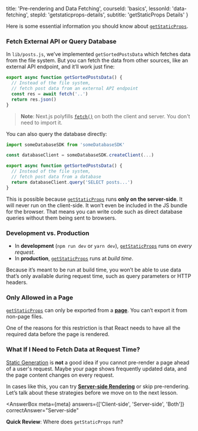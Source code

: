 
  title: 'Pre-rendering and Data Fetching',
  courseId: 'basics',
  lessonId: 'data-fetching',
  stepId: 'getstaticprops-details',
  subtitle: 'getStaticProps Details'
}

Here is some essential information you should know about [`getStaticProps`](/docs/basic-features/data-fetching#getstaticprops-static-generation).

### Fetch External API or Query Database

In `lib/posts.js`, we’ve implemented `getSortedPostsData` which fetches data from the file system. But you can fetch the data from other sources, like an external API endpoint, and it’ll work just fine:

```js
export async function getSortedPostsData() {
  // Instead of the file system,
  // fetch post data from an external API endpoint
  const res = await fetch('..')
  return res.json()
}
```

> **Note**: Next.js polyfills [`fetch()`](/docs/basic-features/supported-browsers-features) on both the client and server. You don't need to import it.

You can also query the database directly:

```js
import someDatabaseSDK from 'someDatabaseSDK'

const databaseClient = someDatabaseSDK.createClient(...)

export async function getSortedPostsData() {
  // Instead of the file system,
  // fetch post data from a database
  return databaseClient.query('SELECT posts...')
}
```

This is possible because [`getStaticProps`](/docs/basic-features/data-fetching#getstaticprops-static-generation) runs **only on the server-side**. It will never run on the client-side. It won’t even be included in the JS bundle for the browser. That means you can write code such as direct database queries without them being sent to browsers.

### Development vs. Production

- In **development** (`npm run dev` or `yarn dev`), [`getStaticProps`](/docs/basic-features/data-fetching#getstaticprops-static-generation) runs on _every request_.
- In **production**, [`getStaticProps`](/docs/basic-features/data-fetching#getstaticprops-static-generation) runs at _build time_.

Because it’s meant to be run at build time, you won’t be able to use data that’s only available during request time, such as query parameters or HTTP headers.

### Only Allowed in a Page

[`getStaticProps`](/docs/basic-features/data-fetching#getstaticprops-static-generation) can only be exported from a [**page**](/docs/basic-features/pages). You can’t export it from non-page files.

One of the reasons for this restriction is that React needs to have all the required data before the page is rendered.

### What If I Need to Fetch Data at Request Time?

[Static Generation](/docs/basic-features/pages#static-generation-recommended) is **not** a good idea if you cannot pre-render a page ahead of a user's request. Maybe your page shows frequently updated data, and the page content changes on every request.

In cases like this, you can try [**Server-side Rendering**](/docs/basic-features/pages#server-side-rendering) or skip pre-rendering. Let’s talk about these strategies before we move on to the next lesson.

<AnswerBox
  meta={meta}
  answers={['Client-side', 'Server-side', 'Both']}
  correctAnswer="Server-side"
>

**Quick Review**: Where does `getStaticProps` run?

</AnswerBox>

